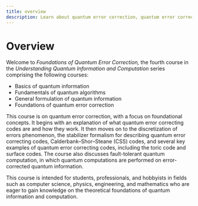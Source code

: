 ```yaml
---
title: overview
description: Learn about quantum error correction, quantum error correcting codes, and fault-tolerant quantum computation.
---
```


# Overview

Welcome to *Foundations of Quantum Error Correction,* the fourth course in the *Understanding Quantum Information and Computation* series comprising the following courses:

- Basics of quantum information
- Fundamentals of quantum algorithms
- General formulation of quantum information
- Foundations of quantum error correction

This course is on quantum error correction, with a focus on foundational concepts. 
It begins with an explanation of what quantum error correcting codes are and how they work. 
It then moves on to the discretization of errors phenomenon, the stabilizer formalism for 
describing quantum error correcting codes, Calderbank–Shor–Steane (CSS) codes, and several 
key examples of quantum error correcting codes, including the toric code and surface codes. 
The course also discusses fault-tolerant quantum computation, in which quantum computations 
are performed on error-corrected quantum information.

This course is intended for students, professionals, and hobbyists in fields such as computer science, physics, 
engineering, and mathematics who are eager to gain knowledge on the theoretical foundations of quantum information 
and computation.
